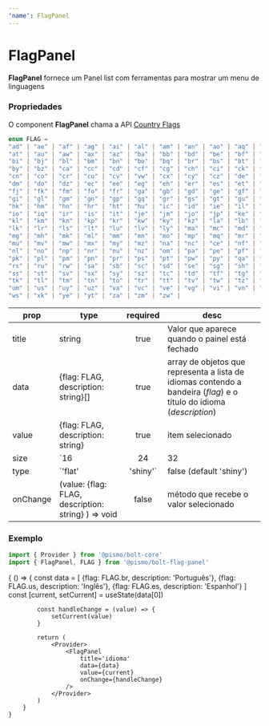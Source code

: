 ```yaml
---
'name': FlagPanel
---
```




# FlagPanel

__FlagPanel__ fornece um Panel list com ferramentas para mostrar um menu de linguagens

### Propriedades

O component __FlagPanel__ chama a API [Country Flags](https://www.countryflags.io/)

```typescript
enum FLAG = 
"ad" | "ae" | "af" | "ag" | "ai" | "al" | "am" | "an" | "ao" | "aq" | "ar" | "as" | 
"at" | "au" | "aw" | "ax" | "az" | "ba" | "bb" | "bd" | "be" | "bf" | "bg" | "bh" | 
"bi" | "bj" | "bl" | "bm" | "bn" | "bo" | "bq" | "br" | "bs" | "bt" | "bv" | "bw" | 
"by" | "bz" | "ca" | "cc" | "cd" | "cf" | "cg" | "ch" | "ci" | "ck" | "cl" | "cm" | 
"cn" | "co" | "cr" | "cu" | "cv" | "vw" | "cx" | "cy" | "cz" | "de" | "dj" | "dk" | 
"dm" | "do" | "dz" | "ec" | "ee" | "eg" | "eh" | "er" | "es" | "et" | "eu" | "fl" | 
"fj" | "fk" | "fm" | "fo" | "fr" | "ga" | "gb" | "gd" | "ge" | "gf" | "gg" | "gh" | 
"gi" | "gl" | "gm" | "gn" | "gp" | "gq" | "gr" | "gs" | "gt" | "gu" | "gw" | "gy" | 
"hk" | "hm" | "hn" | "hr" | "ht" | "hu" | "ic" | "id" | "ie" | "il" | "im" | "in" | 
"io" | "iq" | "ir" | "is" | "it" | "je" | "jm" | "jo" | "jp" | "ke" | "kg" | "kh" | 
"kl" | "km" | "kn" | "kp" | "kr" | "kw" | "ky" | "kz" | "la" | "lb" | "lc" | "li" | 
"lk" | "lr" | "ls" | "lt" | "lu" | "lv" | "ly" | "ma" | "mc" | "md" | "me" | "mf" | 
"mg" | "mh" | "mk" | "ml" | "mm" | "mn" | "mo" | "mp" | "mq" | "mr" | "ms" | "mt" | 
"mu" | "mv" | "mw" | "mx" | "my" | "mz" | "na" | "nc" | "ce" | "nf" | "ng" | "ni" | 
"nl" | "no" | "np" | "nr" | "nu" | "nz" | "om" | "pa" | "pe" | "pf" | "pg" | "ph" | 
"pk" | "pl" | "pm" | "pn" | "pr" | "ps" | "pt" | "pw" | "py" | "qa" | "re" | "ro" | 
"rs" | "ru" | "rw" | "sa" | "sb" | "sc" | "sd" | "se" | "sg" | "sh" | "si" | "sj" | 
"ss" | "st" | "sv" | "sx" | "sy" | "sz" | "tc" | "td" | "tf" | "tg" | "th" | "tj" | 
"tk" | "tl" | "tm" | "tn" | "to" | "tr" | "tt" | "tv" | "tw" | "tz" | "ua" | "ug" | 
"um" | "us" | "uy" | "uz" | "va" | "vc" | "ve" | "vg" | "vi" | "vn" | "vu" | "wf" | 
"ws" | "xk" | "ye" | "yt" | "za" | "zm" | "zw" | 
```

| **prop**      | **type**                             | **required**   |   **desc**                                           |
| ------------- | ------------------------------------ | :--------------: | ---------------------------------------------------- |
| title         | string                               | true           | Valor que aparece quando o painel está fechado         |
| data          | {flag: FLAG, description: string}[]  | true           | array de objetos que representa a lista de idiomas contendo a bandeira (_flag_) e o título do idioma (_description_) |
| value         | {flag: FLAG, description: string}    | true           | item selecionado   |
| size          | `16 | 24 | 32 | 48 | 64`             | false (default 32) | tamanho da bandeira |
| type          | `'flat' | 'shiny'`                   | false (default 'shiny') | estilo da bandeira |
| onChange      | (value: {flag: FLAG, description: string} ) => void | false | método que recebe o valor selecionado |

### Exemplo

```javascript
import { Provider } from '@pismo/bolt-core'
import { FlagPanel, FLAG } from '@pismo/bolt-flag-panel'
```


<Playground>
    {
        () => {
            const data = [
                {flag: FLAG.br, description: 'Português'},
                {flag: FLAG.us, description: 'Inglês'},
                {flag: FLAG.es, description: 'Espanhol'}
            ]
            const [current, setCurrent] = useState(data[0])

            const handleChange = (value) => {
                setCurrent(value)
            }
            
            return (
                <Provider>
                    <FlagPanel
                        title='idioma'
                        data={data}
                        value={current}
                        onChange={handleChange}
                    />
                </Provider>
            )
        }
    }
</Playground>